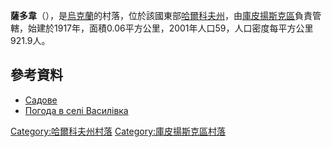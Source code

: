 {{coord|49|41|10|N|37|30|7|E|scale:100000_region:UA|display=title}}

'''薩多韋'''（{{lang-uk|Садове}}），是[[烏克蘭|烏克蘭]]的村落，位於該國東部[[哈爾科夫州|哈爾科夫州]]，由[[庫皮揚斯克區|庫皮揚斯克區]]負責管轄，始建於1917年，面積0.06平方公里，2001年人口59，人口密度每平方公里921.9人。

==參考資料==
* [http://gska2.rada.gov.ua/pls/z7502/A005?rdat1=28.11.2009&rf7571=33560 Садове]{{dead link|date=2018年4月 |bot=InternetArchiveBot |fix-attempted=yes }}
* [http://weather.in.ua/ua/har'kovskaja/2560 Погода в селі Василівка]{{Wayback|url=http://weather.in.ua/ua/har%27kovskaja/2560 |date=20160323024546 }}

{{DEFAULTSORT:Садове}}
[[Category:哈爾科夫州村落|Category:哈爾科夫州村落]]
[[Category:庫皮揚斯克區村落|Category:庫皮揚斯克區村落]]


{{Kharkiv-geo-stub}}